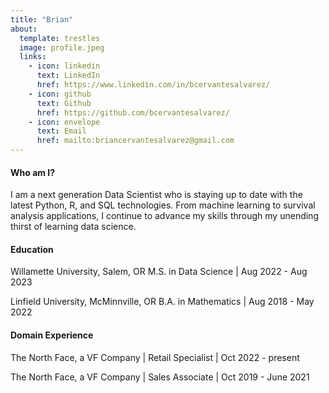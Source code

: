 ```yaml
---
title: "Brian"
about:
  template: trestles
  image: profile.jpeg
  links:
    - icon: linkedin
      text: LinkedIn
      href: https://www.linkedin.com/in/bcervantesalvarez/
    - icon: github
      text: Github
      href: https://github.com/bcervantesalvarez/
    - icon: envelope
      text: Email
      href: mailto:briancervantesalvarez@gmail.com
---
```

#### Who am I?

I am a next generation Data Scientist who is staying up to date with the latest Python, R, and SQL technologies. From machine learning to survival analysis applications, I continue to advance my skills through my unending thirst of learning data science. 

#### Education

Willamette University, Salem, OR M.S. in Data Science \| Aug 2022 - Aug 2023

Linfield University, McMinnville, OR B.A. in Mathematics \| Aug 2018 - May 2022

#### Domain Experience

The North Face, a VF Company \| Retail Specialist \| Oct 2022 - present

The North Face, a VF Company \| Sales Associate \| Oct 2019 - June 2021
